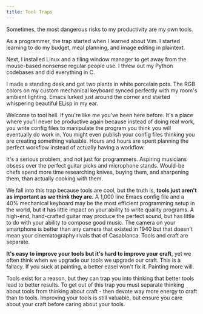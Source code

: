```yaml
---
title: Tool Traps
---
```


Sometimes, the most dangerous risks to my productivity are my own tools.

As a programmer, the trap started when I learned about Vim.
I started learning to do my budget, meal planning, and image editing in plaintext.

Next, I installed Linux and a tiling window manager to get away from the mouse-based nonsense regular people use.
I threw out my Python codebases and did everything in C.

I made a standing desk and got two plants in white porcelain pots.
The RGB colors on my custom mechanical keyboard synced perfectly with my room's ambient lighting.
Emacs lurked just around the corner and started whispering beautiful ELisp in my ear.

Welcome to tool hell.
If you're like me you've been here before.
It's a place where you'll never be productive again because instead of doing real work, you write config files to manipulate the program you think you will eventually do work in.
You might even publish your config files thinking you are creating something valuable.
Hours and hours are spent planning the perfect workflow instead of actually having a workflow.

It's a serious problem, and not just for programmers.
Aspiring musicians obsess over the perfect guitar picks and microphone stands.
Would-be chefs spend more time researching knives, buying them, and sharpening them, than actually cooking with them.

We fall into this trap because tools are cool, but the truth is, **tools just aren't as important as we think they are.**
A 1,000 line Emacs config file and a 40% mechanical keyboard may be the most efficient programming setup in the world, but it has little impact on your ability to write quality programs.
A high-end, hand-crafted guitar may produce the perfect sound, but has little to do with your ability to compose good music.
The camera on your smartphone is better than any camera that existed in 1940 but that doesn't mean your cinematography rivals that of Casablanca.
Tools and craft are separate.

**It's easy to improve your tools but it's hard to improve your craft**, yet we often think when we upgrade our tools we upgrade our craft.
This is a fallacy.
If you suck at painting, a better easel won't fix it.
Painting more will.

Tools exist for a reason, but they can trap you into thinking that better tools lead to better results.
To get out of this trap you must separate thinking about tools from thinking about craft - then devote way more energy to craft than to tools.
Improving your tools is still valuable, but ensure you care about your craft before caring about your tools.

